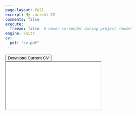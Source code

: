 ```yaml
---
page-layout: full
excerpt: My current CV
comments: false
execute:
  freeze: false  # never re-render during project render
engine: knitr 
cv:
  pdf: "cv.pdf"
---
```


::: {.column-screen}
```{=html}
<html lang="en">
<head>
  <meta charset="UTF-8">
  <meta http-equiv="X-UA-Compatible content="IE=edge">
  <meta name="viewport" content = "width=device-width, initial-scale=1.0">
  <title>Document</title>
</head>

<body class="cv-body">
  <div class="cv-background">
    <div class="cv-div">
      <div class="div-button half">
    <a href="`r rmarkdown::metadata$cv$pdf`" target="_blank">
      <button class="button"><span id="cv-span"></span>Download Current CV</button>
    </a>
      </div>

    <iframe src="`r rmarkdown::metadata$cv$pdf`#toolbar=0" class="cv-half" allowtransparency="true" style="background: #FFFFFF;"></iframe>

    </div>
  </div>
</body>

```

:::
